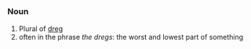 =={{en}}==
===Noun===
# Plural of [[dreg]]
# often in the phrase ''the dregs'': the worst and lowest part of something